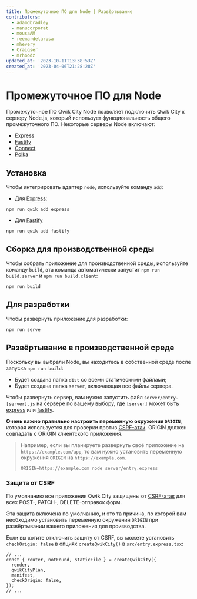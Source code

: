 ```yaml
---
title: Промежуточное ПО для Node | Развёртывание
contributors:
  - adamdbradley
  - manucorporat
  - mousaAM
  - reemardelarosa
  - mhevery
  - Craiqser
  - mrhoodz
updated_at: '2023-10-11T13:38:53Z'
created_at: '2023-04-06T21:28:28Z'
---
```


# Промежуточное ПО для Node

Промежуточное ПО Qwik City Node позволяет подключить Qwik City к серверу Node.js, который использует функциональность общего промежуточного ПО. Некоторые серверы Node включают:

- [Express](https://expressjs.com/)
- [Fastify](https://fastify.dev/)
- [Connect](https://www.npmjs.com/package/connect)
- [Polka](https://www.npmjs.com/package/polka)

## Установка

Чтобы интегрировать адаптер `node`, используйте команду `add`:

- Для [Express](https://expressjs.com/):

```shell
npm run qwik add express
```

- Для [Fastify](https://fastify.dev/)

```shell
npm run qwik add fastify
```

## Сборка для производственной среды

Чтобы собрать приложение для производственной среды, используйте команду `build`, эта команда автоматически запустит `npm run build.server` и `npm run build.client`:

```shell
npm run build
```

## Для разработки

Чтобы развернуть приложение для разработки:

```shell
npm run serve
```

## Развёртывание в производственной среде

Поскольку вы выбрали Node, вы находитесь в собственной среде после запуска `npm run build`:

- Будет создана папка `dist` со всеми статическими файлами;
- Будет создана папка `server`, включающая все файлы сервера.

Чтобы развернуть сервер, вам нужно запустить файл `server/entry.[server].js` на сервере по вашему выбору, где `[server]` может быть [express](https://expressjs.com/) или [fastify](https://fastify.dev/).

**Очень важно правильно настроить переменную окружения `ORIGIN`**, которая используется для проверки против [CSRF-атак](https://owasp.org/www-community/attacks/csrf). ORIGIN должен совпадать с ORIGIN клиентского приложения.

> Например, если вы планируете развернуть своё приложение на `https://example.com/app`, то вам нужно установить переменную окружения `ORIGIN` на `https://example.com`.
>
> ```shell
> ORIGIN=https://example.com node server/entry.express
> ```

### Защита от CSRF

По умолчанию все приложения Qwik City защищены от [CSRF-атак](https://owasp.org/www-community/attacks/csrf) для всех POST-, PATCH-, DELETE-отправок форм.

Эта защита включена по умолчанию, и это та причина, по которой вам необходимо установить переменную окружения `ORIGIN` при развёртывании вашего приложения для производства.

Если вы хотите отключить защиту от CSRF, вы можете установить `checkOrigin: false` в опциях `createQwikCity()` в `src/entry.express.tsx`:

```tsx {6} /checkOrigin/ title="entry.express.tsx"
// ...
const { router, notFound, staticFile } = createQwikCity({
  render,
  qwikCityPlan,
  manifest,
  checkOrigin: false,
});
// ...
```
